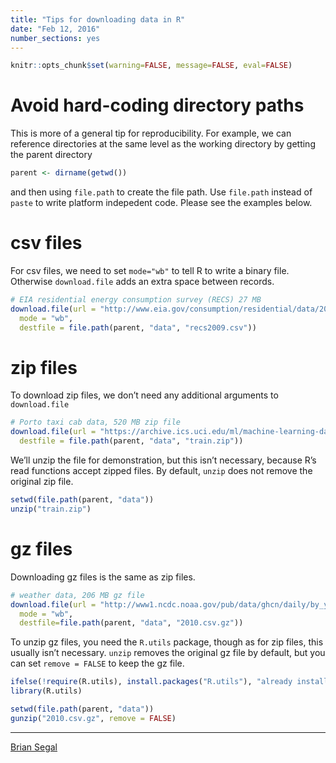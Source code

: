 ```yaml
---
title: "Tips for downloading data in R"
date: "Feb 12, 2016"
number_sections: yes
---
```


```r
knitr::opts_chunk$set(warning=FALSE, message=FALSE, eval=FALSE)
```

# Avoid hard-coding directory paths

This is more of a general tip for reproducibility. For example, we can reference directories at the same level as the working directory by getting the parent directory

```r
parent <- dirname(getwd())
```

and then using `file.path` to create the file path. Use `file.path` instead of `paste` to write platform indepedent code. Please see the examples below.

# csv files

For csv files, we need to set `mode="wb"` to tell R to write a binary file. Otherwise `download.file` adds an extra space between records.

```r
# EIA residential energy consumption survey (RECS) 27 MB
download.file(url = "http://www.eia.gov/consumption/residential/data/2009/csv/recs2009_public.csv",
  mode = "wb",
  destfile = file.path(parent, "data", "recs2009.csv"))
```

# zip files

To download zip files, we don't need any additional arguments to `download.file`

```r
# Porto taxi cab data, 520 MB zip file
download.file(url = "https://archive.ics.uci.edu/ml/machine-learning-databases/00339/train.csv.zip",
  destfile = file.path(parent, "data", "train.zip"))
```

We'll unzip the file for demonstration, but this isn't necessary, because R's read functions accept zipped files. By default, `unzip` does not remove the original zip file. 

```r
setwd(file.path(parent, "data"))
unzip("train.zip")
```

# gz files

Downloading gz files is the same as zip files.

```r
# weather data, 206 MB gz file
download.file(url = "http://www1.ncdc.noaa.gov/pub/data/ghcn/daily/by_year/2010.csv.gz",
  mode = "wb",
  destfile=file.path(parent, "data", "2010.csv.gz"))
```

To unzip gz files, you need the `R.utils` package, though as for zip files, this usually isn't necessary. `unzip` removes the original gz file by default, but you can set `remove = FALSE` to keep the gz file.

```r
ifelse(!require(R.utils), install.packages("R.utils"), "already installed")
library(R.utils)

setwd(file.path(parent, "data"))
gunzip("2010.csv.gz", remove = FALSE)
```

---

[Brian Segal](https://github.com/bdsegal)
